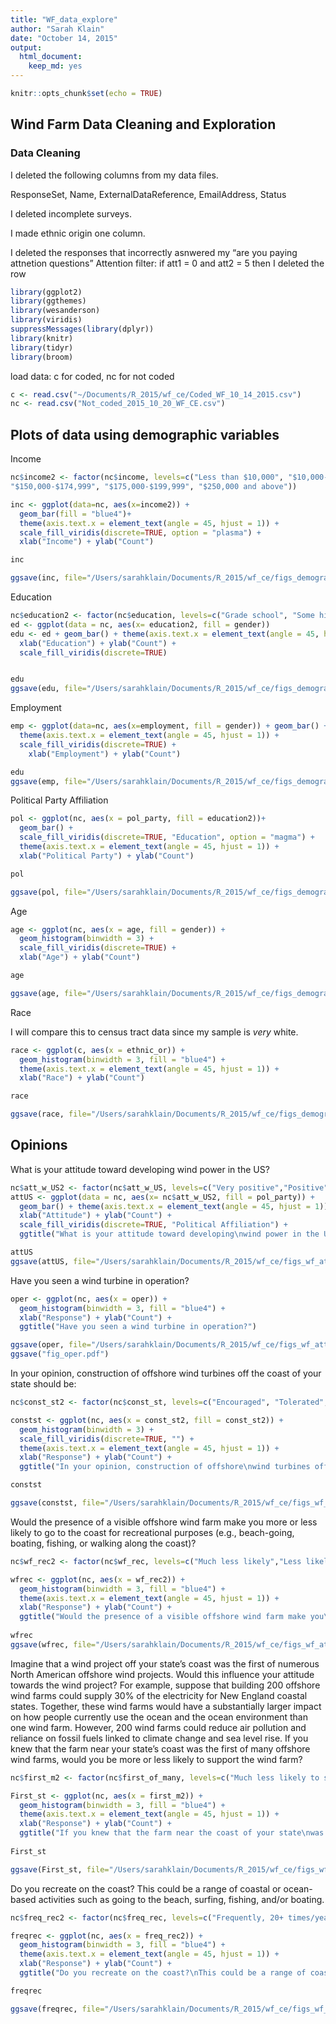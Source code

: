 ```yaml
---
title: "WF_data_explore"
author: "Sarah Klain"
date: "October 14, 2015"
output: 
  html_document: 
    keep_md: yes
---
```


```r
knitr::opts_chunk$set(echo = TRUE)
```

## Wind Farm Data Cleaning and Exploration

### Data Cleaning
I deleted the following columns from my data files.

ResponseSet, Name, ExternalDataReference, EmailAddress, Status

I deleted incomplete surveys.

I made ethnic origin one column. 

I deleted the responses that incorrectly asnwered my "are you paying attnetion questions" Attention filter: if att1 = 0 and att2 = 5 then I deleted the row

```r
library(ggplot2)
library(ggthemes)
library(wesanderson)
library(viridis)
suppressMessages(library(dplyr))
library(knitr)
library(tidyr)
library(broom)
```

load data: c for coded, nc for not coded

```r
c <- read.csv("~/Documents/R_2015/wf_ce/Coded_WF_10_14_2015.csv")
nc <- read.csv("Not_coded_2015_10_20_WF_CE.csv")
```

## Plots of data using demographic variables

Income

```r

nc$income2 <- factor(nc$income, levels=c("Less than $10,000", "$10,000-$14,999","$15,000-$24,999", "$25,000-$34,999", "$35,000-$49,999", "$50,000-$74,999","$75,000-$99,999", "$100,000-$124,999","$125,000-$149,000",
"$150,000-$174,999", "$175,000-$199,999", "$250,000 and above"))

inc <- ggplot(data=nc, aes(x=income2)) + 
  geom_bar(fill = "blue4")+ 
  theme(axis.text.x = element_text(angle = 45, hjust = 1)) +
  scale_fill_viridis(discrete=TRUE, option = "plasma") +
  xlab("Income") + ylab("Count")

inc

ggsave(inc, file="/Users/sarahklain/Documents/R_2015/wf_ce/figs_demographic/income.pdf")
```

Education

```r
nc$education2 <- factor(nc$education, levels=c("Grade school", "Some high school","High school graduate", "Some college credit ", "Associate degree", "Bechelor degree", "Graduate degree or Professional degree ", "Professional degree"))
ed <- ggplot(data = nc, aes(x= education2, fill = gender))
edu <- ed + geom_bar() + theme(axis.text.x = element_text(angle = 45, hjust = 1)) +
  xlab("Education") + ylab("Count") +
  scale_fill_viridis(discrete=TRUE)


edu
ggsave(edu, file="/Users/sarahklain/Documents/R_2015/wf_ce/figs_demographic/edu.pdf")
```

Employment

```r
emp <- ggplot(data=nc, aes(x=employment, fill = gender)) + geom_bar() + 
  theme(axis.text.x = element_text(angle = 45, hjust = 1)) +
  scale_fill_viridis(discrete=TRUE) +
    xlab("Employment") + ylab("Count")

edu
ggsave(emp, file="/Users/sarahklain/Documents/R_2015/wf_ce/figs_demographic/emp.pdf")
```

Political Party Affiliation

```r
pol <- ggplot(nc, aes(x = pol_party, fill = education2))+
  geom_bar() +
  scale_fill_viridis(discrete=TRUE, "Education", option = "magma") +
  theme(axis.text.x = element_text(angle = 45, hjust = 1)) +
  xlab("Political Party") + ylab("Count") 

pol

ggsave(pol, file="/Users/sarahklain/Documents/R_2015/wf_ce/figs_demographic/pol.pdf")
```

Age

```r
age <- ggplot(nc, aes(x = age, fill = gender)) +
  geom_histogram(binwidth = 3) +
  scale_fill_viridis(discrete=TRUE) +
  xlab("Age") + ylab("Count")

age

ggsave(age, file="/Users/sarahklain/Documents/R_2015/wf_ce/figs_demographic/age.pdf")
```

Race

I will compare this to census tract data since my sample is *very* white. 

```r
race <- ggplot(c, aes(x = ethnic_or)) +
  geom_histogram(binwidth = 3, fill = "blue4") +
  theme(axis.text.x = element_text(angle = 45, hjust = 1)) +
  xlab("Race") + ylab("Count")

race

ggsave(race, file="/Users/sarahklain/Documents/R_2015/wf_ce/figs_demographic/race.pdf")
```

## Opinions

What is your attitude toward developing wind power in the US?
```r
nc$att_w_US2 <- factor(nc$att_w_US, levels=c("Very positive","Positive", "Neutral", "Negative", "Very Negative"))
attUS <- ggplot(data = nc, aes(x= nc$att_w_US2, fill = pol_party)) +
  geom_bar() + theme(axis.text.x = element_text(angle = 45, hjust = 1)) +
  xlab("Attitude") + ylab("Count") +
  scale_fill_viridis(discrete=TRUE, "Political Affiliation") +
  ggtitle("What is your attitude toward developing\nwind power in the US?")

attUS
ggsave(attUS, file="/Users/sarahklain/Documents/R_2015/wf_ce/figs_wf_att/attUS.pdf")
```

Have you seen a wind turbine in operation?
```r
oper <- ggplot(nc, aes(x = oper)) +
  geom_histogram(binwidth = 3, fill = "blue4") +
  xlab("Response") + ylab("Count") +
  ggtitle("Have you seen a wind turbine in operation?")

ggsave(oper, file="/Users/sarahklain/Documents/R_2015/wf_ce/figs_wf_att/oper.pdf")
ggsave("fig_oper.pdf")
```

In your opinion, construction of offshore wind turbines off the coast of your state should be:
 
```r
nc$const_st2 <- factor(nc$const_st, levels=c("Encouraged", "Tolerated", "Discouraged", "Prohibited", "Not sure"))

constst <- ggplot(nc, aes(x = const_st2, fill = const_st2)) +
  geom_histogram(binwidth = 3) +
  scale_fill_viridis(discrete=TRUE, "") +
  theme(axis.text.x = element_text(angle = 45, hjust = 1)) +
  xlab("Response") + ylab("Count") +
  ggtitle("In your opinion, construction of offshore\nwind turbines off the coast of your state should be:")

constst

ggsave(constst, file="/Users/sarahklain/Documents/R_2015/wf_ce/figs_wf_att/constst.pdf")

```

Would the presence of a visible offshore wind farm make you more or less likely to go to the coast for recreational purposes (e.g., beach-going, boating, fishing, or walking along the coast)?

```r
nc$wf_rec2 <- factor(nc$wf_rec, levels=c("Much less likely","Less likely", "No difference", "More likely", "Much more likely"))

wfrec <- ggplot(nc, aes(x = wf_rec2)) +
  geom_histogram(binwidth = 3, fill = "blue4") +
  theme(axis.text.x = element_text(angle = 45, hjust = 1)) +
  xlab("Response") + ylab("Count") +
  ggtitle("Would the presence of a visible offshore wind farm make you\nmore or less likely to go to the coast for recreational purposes, \ne.g., beach-going, boating, fishing, or walking along the coast?")
  
wfrec
ggsave(wfrec, file="/Users/sarahklain/Documents/R_2015/wf_ce/figs_wf_att/wfrec.pdf")
```

Imagine that a wind project off your state’s coast was the first of numerous North American offshore wind projects. Would this influence your attitude towards the wind project? For example, suppose that building 200 offshore wind farms could supply 30% of the electricity for New England coastal states. Together, these wind farms would have a substantially larger impact on how people currently use the ocean and the ocean environment than one wind farm. However, 200 wind farms could reduce air pollution and reliance on fossil fuels linked to climate change and sea level rise. If you knew that the farm near your state’s coast was the first of many offshore wind farms, would you be more or less likely to support the wind farm?

```r
nc$first_m2 <- factor(nc$first_of_many, levels=c("Much less likely to support", "Less likely to support", "No effect on my attitude", "More likely to support", "Much more likely to support"))

First_st <- ggplot(nc, aes(x = first_m2)) +
  geom_histogram(binwidth = 3, fill = "blue4") +
  theme(axis.text.x = element_text(angle = 45, hjust = 1)) +
  xlab("Response") + ylab("Count") +
  ggtitle("If you knew that the farm near the coast of your state\nwas the first of many offshore wind farms, would you be\nmore or less likely to support the wind farm?")
  
First_st

ggsave(First_st, file="/Users/sarahklain/Documents/R_2015/wf_ce/figs_wf_att/First_st.pdf")

```

Do you recreate on the coast? This could be a range of coastal or ocean-based activities such as going to the beach, surfing, fishing, and/or boating. 

```r
nc$freq_rec2 <- factor(nc$freq_rec, levels=c("Frequently, 20+ times/year", "Sometimes, 10-20 times/year", "Every now and then, 5-10 times/year", "Rarely, 1-5 times/year", "Never"))

freqrec <- ggplot(nc, aes(x = freq_rec2)) +
  geom_histogram(binwidth = 3, fill = "blue4") +
  theme(axis.text.x = element_text(angle = 45, hjust = 1)) +
  xlab("Response") + ylab("Count") +
  ggtitle("Do you recreate on the coast?\nThis could be a range of coastal or ocean-based activities \nsuch as going to the beach, surfing, fishing, and/or boating.")

freqrec

ggsave(freqrec, file="/Users/sarahklain/Documents/R_2015/wf_ce/figs_wf_att/freqrec.pdf")
```

